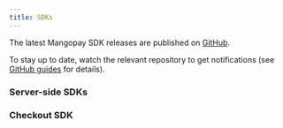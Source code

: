 ```yaml
---
title: SDKs
---
```


The latest Mangopay SDK releases are published on <a href="https://github.com/Mangopay" target="_blank">GitHub</a>.

To stay up to date, watch the relevant repository to get notifications (see <a href="https://docs.github.com/en/account-and-profile/managing-subscriptions-and-notifications-on-github/setting-up-notifications/about-notifications" target="_blank">GitHub guides</a> for details).

### Server-side SDKs

<CardGroup cols={3}>
<Card title="Node.js" href="https://github.com/Mangopay/mangopay2-nodejs-sdk/releases"></Card>
<Card title="PHP" href="https://github.com/Mangopay/mangopay2-php-sdk/releases"></Card>
<Card title="Python" href="https://github.com/Mangopay/mangopay2-python-sdk/releases"></Card>
<Card title=".Net" href="https://github.com/Mangopay/mangopay2-net-sdk/releases"></Card>
<Card title="Java" href="https://github.com/Mangopay/mangopay2-java-sdk/releases"></Card>
<Card title="Ruby" href="https://github.com/Mangopay/mangopay2-ruby-sdk/releases"></Card>
</CardGroup>

### Checkout SDK

<CardGroup cols={3}>
<Card title="Web" href="https://github.com/Mangopay/mangopay-checkout-web/releases"></Card>
<Card title="Android" href="https://github.com/Mangopay/mangopay-checkout-android/releases"></Card>
<Card title="iOS" href="https://github.com/Mangopay/mangopay-checkout-ios/releases"></Card>
</CardGroup>